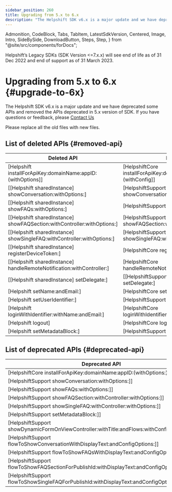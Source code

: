 ```yaml
---
sidebar_position: 260
title: Upgrading from 5.x to 6.x
description: "The Helpshift SDK v6.x is a major update and we have deprecated some APIs and removed the APIs deprecated in 5.x version of SDK. If you have questions or feedback, please Contact Us"
---
```


  Admonition,
  CodeBlock,
  Tabs,
  TabItem,
  LatestSdkVersion,
  Centered,
  Image,
  Intro,
  SideBySide,
  DownloadButton,
  Steps,
  Step,
} from "@site/src/components/forDocs";

<Admonition type="danger" title="Important">

Helpshift’s Legacy SDKs (SDK Version <=7.x.x) will see end of life as of 31 Dec 2022 and end of support as of 31 March 2023.

</Admonition>

# Upgrading from 5.x to 6.x {#upgrade-to-6x}

<Intro>

The Helpshift SDK v6.x is a major update and we have deprecated some APIs and removed the APIs deprecated in 5.x version of SDK. If you have questions or feedback, please <a href="https://support.helpshift.com/kb/contact/" target="_blank">Contact Us</a>

</Intro>

<Admonition type="info" title="Note">

Please replace all the old files with new files.

</Admonition>

## List of deleted APIs {#removed-api}

| Deleted API                                                             | New API                                                        |
| ----------------------------------------------------------------------- | -------------------------------------------------------------- |
| [Helpshift installForApiKey:domainName:appID:(withOptions]]             | [HelpshiftCore installForApiKey:domainName:appID:(withConfig]] |
| [[Helpshift sharedInstance] showConversation:withOptions:]              | [HelpshiftSupport showConversation:withConfig:]                |
| [[Helpshift sharedInstance] showFAQs:withOptions:]                      | [HelpshiftSupport showFAQs:withConfig:]                        |
| [[Helpshift sharedInstance] showFAQSection:withController:withOptions:] | [HelpshiftSupport showFAQSection:withController:withConfig:]   |
| [[Helpshift sharedInstance] showSingleFAQ:withController:withOptions:]  | [HelpshiftSupport showSingleFAQ:withController:withConfig:]    |
| [[Helpshift sharedInstance] registerDeviceToken:]                       | [HelpshiftCore registerDeviceToken:]                           |
| [[Helpshift sharedInstance] handleRemoteNotification:withController:]   | [HelpshiftCore handleRemoteNotification:withController:]       |
| [[Helpshift sharedInstance] setDelegate:]                               | [[HelpshiftSupport sharedInstance] setDelegate:]               |
| [Helpshift setName:andEmail:]                                           | [HelpshiftCore setName:andEmail:]                              |
| [Helpshift setUserIdentifier:]                                          | [HelpshiftSupport setUserIdentifier:]                          |
| [Helpshift loginWithIdentifier:withName:andEmail:]                      | [HelpshiftCore loginWithIdentifier:withName:andEmail:]         |
| [Helpshift logout]                                                      | [HelpshiftCore logout];                                        |
| [Helpshift setMetadataBlock:]                                           | [HelpshiftSupport setMetadataObjectBlock:]                     |

## List of deprecated APIs {#deprecated-api}

| Deprecated API                                                                            | New API                                                                            |
| ----------------------------------------------------------------------------------------- | ---------------------------------------------------------------------------------- |
| [HelpshiftCore installForApiKey:domainName:appID:(withOptions:)]]                         | [HelpshiftCore installForApiKey:domainName:appID:(withConfig:)]]                   |
| [HelpshiftSupport showConversation:withOptions:]]                                         | [HelpshiftSupport showConversation:withConfig:]]                                   |
| [HelpshiftSupport showFAQs:withOptions:]]                                                 | [HelpshiftSupport showFAQs:withConfig:]]                                           |
| [HelpshiftSupport showFAQSection:withController:withOptions:]]                            | [HelpshiftSupport showFAQSection:withController:withConfig:]]                      |
| [HelpshiftSupport showSingleFAQ:withController:withOptions:]]                             | [HelpshiftSupport showSingleFAQ:withController:withConfig:]]                       |
| [HelpshiftSupport setMetadataBlock:]]                                                     | [HelpshiftSupport setMetadataObjectBlock:]]                                        |
| [HelpshiftSupport showDynamicFormOnViewController:withTitle:andFlows:withConfigOptions:]] | [HelpshiftSupport showDynamicFormOnViewController:withTitle:andFlows:withConfig:]] |
| [HelpshiftSupport flowToShowConversationWithDisplayText:andConfigOptions:]]               | [HelpshiftSupport flowToShowConversationWithDisplayText:andConfig:]]               |
| [HelpshiftSupport flowToShowFAQsWithDisplayText:andConfigOptions:]]                       | [HelpshiftSupport flowToShowFAQsWithDisplayText:andConfig:]]                       |
| [HelpshiftSupport flowToShowFAQSectionForPublishId:withDisplayText:andConfigOptions:]]    | [HelpshiftSupport flowToShowFAQSectionForPublishId:withDisplayText:andConfig:]]    |
| [HelpshiftSupport flowToShowSingleFAQForPublishId:withDisplayText:andConfigOptions:]]     | [HelpshiftSupport flowToShowSingleFAQForPublishId:withDisplayText:andConfig:]]     |
